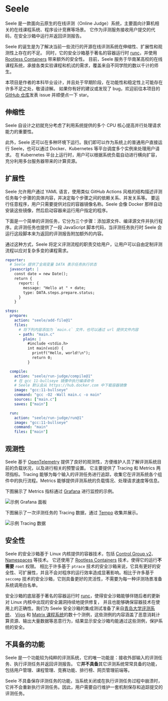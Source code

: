 # Seele

Seele 是一款面向云原生的在线评测（Online Judge）系统，主要面向计算机相关的在线课程系统、程序设计竞赛等场景。
它作为评测服务接收用户提交的代码，在安全沙箱中运行并返回评测报告。

Seele 的诞生是为了解决当前一些流行的开源在线评测系统在伸缩性、扩展性和观测性上存在的不足。
同时，它的安全沙箱基于著名的容器运行时 [runc](https://github.com/opencontainers/runc/)，并使用 [Rootless Containers](https://rootlesscontaine.rs/) 带来额外的安全性。
目前，Seele 服务于华南某高校的在线课程系统，承接各类实验课程和机试的需求，覆盖来自不同学院的数以千计的师生。

本项目是作者的本科毕业设计，并且处于早期阶段，在功能性和稳定性上可能存在许多不足之处，敬请谅解。
如果你有好的建议或发现了 bug，欢迎前往本项目的 [GitHub 仓库](https://github.com/darkyzhou/seele)发表 issue 并顺便点一下 star。

## 伸缩性

Seele 自设计之初就充分考虑了利用系统提供的多个 CPU 核心提高并行处理请求能力的重要性。

此外，Seele 还可以在多种环境下运行。我们即可以作为系统上的普通用户直接运行 Seele，也可以通过 Docker、Kubernetes 等平台调度多个实例来处理用户请求。
在 Kubernetes 平台上运行时，用户可以根据系统负载自动进行横向扩容，充分利用多台服务器带来的计算资源。

## 扩展性

Seele 允许用户通过 YAML 语言，使用类似 GitHub Actions 风格的结构描述评测任务每个步骤的具体内容，并决定每个步骤之间的依赖关系、并发关系等。
要运行任意程序，用户只需要提供对应的容器镜像名称。Seele 会像 Docker 那样自动安装这些镜像，然后启动容器来运行用户指定的程序。

下面是一个简单的评测任务，它分为三个步骤：添加源文件、编译源文件并执行程序。此评测任务也提供了一段 JavaScript 脚本代码，当评测任务执行时 Seele
会运行这段脚本来为返回的评测报告附加额外的内容。

通过这种方式，Seele 将定义评测流程的职责交给用户，让用户可以自由定制评测流程以应对复杂多变的课程需求。

```yaml
reporter:
  # Seele 提供了全局变量 DATA 表示任务执行状态
  javascript: |
    const date = new Date();
    return {
      report: {
        message: "Hello at " + date;
        type: DATA.steps.prepare.status;
      }
    }

steps:
  prepare:
    action: "seele/add-file@1"
    files:
      # 将下列内容添加为 `main.c` 文件，也可以通过 url 提供文件内容
      - path: "main.c"
        plain: |
          #include <stdio.h>
          int main(void) {
            printf("Hello, world!\n");
            return 0;
          }

  compile:
    action: "seele/run-judge/compile@1"
    # 在 gcc 11-bullseye 镜像中执行编译命令
    # Seele 默认会从 https://hub.docker.com 中下载容器镜像
    image: "gcc:11-bullseye"
    command: "gcc -O2 -Wall main.c -o main"
    sources: ["main.c"]
    saves: ["main"]

  run:
    action: "seele/run-judge/run@1"
    image: "gcc:11-bullseye"
    command: "main"
    files: ["main"]
```

## 观测性

Seele 基于 [OpenTelemetry](https://opentelemetry.io/) 提供了良好的观测性，方便维护人员了解评测系统目前的负载状况，以及进行相关的预警设置。
它主要提供了 Tracing 和 Metrics 两项指标。Tracing 能够为每个输入的评测任务进行追踪，收集它在评测系统各个组件中的执行流程。Metrics 能够提供评测系统的负载情况、处理请求速度等信息。

下图展示了 Metrics 指标通过 [Grafana](https://grafana.com/) 进行监控的示例。

![示例 Grafana 面板](/grafana.png)

下图展示了一次评测任务的 Tracing 数据，通过 [Tempo](https://grafana.com/oss/tempo/) 收集并展示。

![示例 Tracing 数据](/tempo.png)

## 安全性

Seele 的安全沙箱基于 Linux 内核提供的容器技术，包括 [Control Group v2](https://www.kernel.org/doc/html/latest/admin-guide/cgroup-v2.html)、[Namespaces](https://www.kernel.org/doc/html/latest/admin-guide/namespaces/index.html) 等技术。
它还使用了 [Rootless Containers](https://rootlesscontaine.rs/) 技术，使得它的运行**不需要** `root` 权限。
相比于许多基于 `ptrace` 技术的安全沙箱来说，它具有更好的安全性、可扩展性，并且不会对程序的运行效率造成显著影响。相比于许多基于 `seccomp` 技术的安全沙箱，它则具备更好的灵活性，不需要为每一种评测场景准备系统调用白名单。

安全沙箱的底层基于著名的容器运行时 [runc](https://github.com/opencontainers/runc/)，使得安全沙箱能够伴随后者的更新对 Linux 内核中出现的安全漏洞持续地提供修复，
并且也能够确保容器技术在使用上的正确性。我们为 Seele 安全沙箱的集成测试准备了来自[青岛大学评测系统](https://github.com/QingdaoU/Judger)、
[Vijos](https://github.com/vijos/malicious-code) 和 [Matrix 课程系统](https://matrix.sysu.edu.cn/about)的数十个测例，这些测例的内容涵盖了恶意消耗计算资源、输出大量数据等恶意行为，结果显示安全沙箱均能通过这些测例，保护系统的安全。

## 不具备的功能

Seele 是一个功能较为纯粹的评测系统，它的唯一功能是：接收外部输入的评测任务、执行评测任务并返回评测报告。
它**并不具备**其它评测系统常常具备的功能，包括用户管理、课程管理、竞赛功能、排行榜、网页管理前端等。

Seele 不具备保存评测任务的功能，当系统关闭或在执行评测任务过程中崩溃时，它并不会重新执行评测任务。因此，用户需要自行维护一套机制保存和追踪提交的评测任务。

